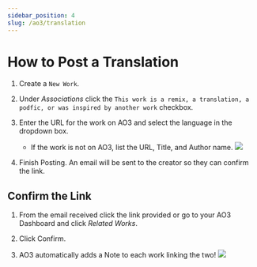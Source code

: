 ```yaml
---
sidebar_position: 4
slug: /ao3/translation
---
```


# How to Post a Translation

1. Create a `New Work`.

2. Under *Associations* click the `This work is a remix, a translation, a podfic, or was inspired by another work` checkbox.

3. Enter the URL for the work on AO3 and select the language in the dropdown box.
   - If the work is not on AO3, list the URL, Title, and Author name.
![](/img/docs/ao3/translation.png)

4. Finish Posting. An email will be sent to the creator so they can confirm the link.

## Confirm the Link

1. From the email received click the link provided or go to your AO3 Dashboard and click *Related Works*.

2. Click Confirm.

3. AO3 automatically adds a Note to each work linking the two!
![](/img/docs/ao3/translation_note.png)